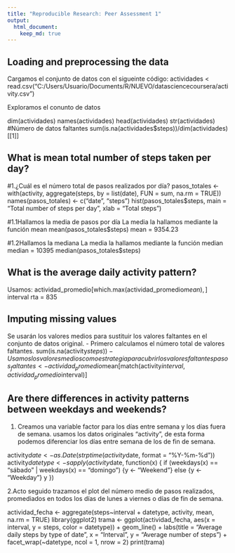 ```yaml
---
title: "Reproducible Research: Peer Assessment 1"
output: 
  html_document:
    keep_md: true
---
```


## Loading and preprocessing the data

Cargamos el conjunto de datos con el sigueinte código:
actividades < read.csv("C:/Users/Usuario/Documents/R/NUEVO/datasciencecoursera/activity.csv")


Exploramos el conunto de datos

dim(actividades)
names(actividades)
head(actividades)
str(actividades)
#Número de datos faltantes
sum(is.na(actividades$steps))/dim(actividades)[[1]]


## What is mean total number of steps taken per day?

#1.¿Cuál es el número total de pasos realizados por día?
pasos_totales <- with(activity, aggregate(steps, by = list(date), FUN = sum, na.rm = TRUE))
names(pasos_totales) <- c("date", "steps")
hist(pasos_totales$steps, main = "Total number of steps per day", xlab = "Total steps")

#1.1Hallamos la media de pasos por día
La media la hallamos mediante la función mean
mean(pasos_totales$steps)
mean = 9354.23

#1.2Hallamos la mediana
La media la hallamos mediante la función median
median = 10395
median(pasos_totales$steps)

## What is the average daily activity pattern?
Usamos:
actividad_promedio[which.max(actividad_promedio$mean), ]$ interval
rta = 835


## Imputing missing values
Se usarán los valores medios para sustituir los valores faltantes en el conjunto de datos original.
- Primero calculamos el número total de valores faltantes.
sum(is.na(activity$steps))
- Usamos los valores medios como estrategia para cubrir los valores faltantes
pasos_faltantes <- actividad_promedio$mean[match(activity$interval, actividad_promedio$interval)]

## Are there differences in activity patterns between weekdays and weekends?
1. Creamos una variable factor para los días entre semana y los días fuera de semana. usamos los datos originales "activity", de esta forma podemos diferenciar los días entre semana de los de fin de semana.

activity$date <- as.Date(strptime(activity$date, format = "%Y-%m-%d"))
activity$datetype <- sapply(activity$date, function(x) {
      if (weekdays(x) == "sábado" | weekdays(x) == "domingo")
      {y <- "Weekend"} else 
      {y <- "Weekday"}
      y
      })  
      
2.Acto seguido trazamos el plot del número medio de pasos realizados, promediados en todos los días de lunes a viernes o días de fin de semana.

actividad_fecha <- aggregate(steps~interval + datetype, activity, mean, na.rm = TRUE)
library(ggplot2)
trama <- ggplot(actividad_fecha, aes(x = interval, y = steps, color = datetype)) + 
  geom_line() + 
  labs(title = "Average daily steps by type of date", x = "Interval", y = "Average number of steps") + 
  facet_wrap(~datetype, ncol = 1, nrow = 2) 
print(trama)

